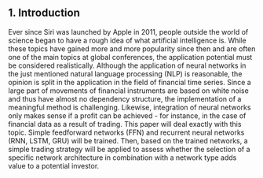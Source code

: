 ## 1. Introduction {#introduction}

Ever since Siri was launched by Apple in 2011, people outside the world of science began to have a rough idea of what artificial intelligence is. While these topics have gained more and more popularity since then and are often one of the main topics at global conferences, the application potential must be considered realistically. Although the application of neural networks in the just mentioned natural language processing (NLP) is reasonable, the opinion is split in the application in the field of financial time series. Since a large part of movements of financial instruments are based on white noise and thus have almost no dependency structure, the implementation of a meaningful method is challenging. Likewise, integration of neural networks only makes sense if a profit can be achieved - for instance, in the case of financial data as a result of trading. This paper will deal exactly with this topic. Simple feedforward networks (FFN) and recurrent neural networks (RNN, LSTM, GRU) will be trained. Then, based on the trained networks, a simple trading strategy will be applied to assess whether the selection of a specific network architecture in combination with a network type adds value to a potential investor.